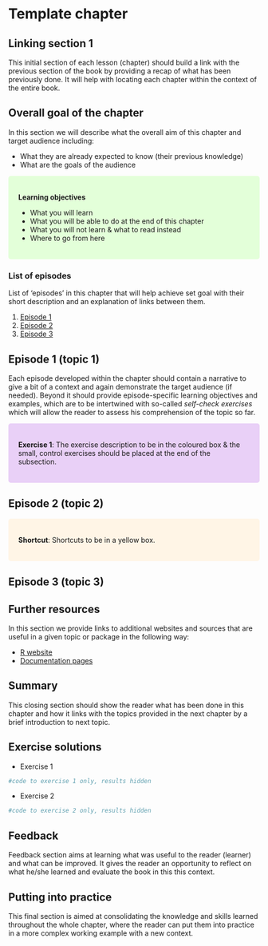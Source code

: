 # Template chapter {#template}

## Linking section 1
This initial section of each lesson (chapter) should build a link with the previous section of the book by providing a recap of what has been previously done. It will help with locating each chapter within the context of the entire book. 

## Overall goal of the chapter
In this section we will describe what the overall aim of this chapter and target audience including:

- What they are already expected to know (their previous knowledge)
- What are the goals of the audience

<style>
div.green { background-color:#e3ffd9; border-radius: 5px; padding: 20px;}
</style>
<div class = "green">
**Learning objectives** 

- What you will learn
- What you will be able to do at the end of this chapter
- What you will not learn & what to read instead
- Where to go from here

</div>

### List of episodes {-}
List of 'episodes' in this chapter that will help achieve set goal with their short description and an explanation of links between them.

1. [Episode 1](#episode_1_template)
2. [Episode 2](#episode_2_template)
3. [Episode 3](#episode_3_template)

## Episode 1 (topic 1) {#episode_1_template}
Each episode developed within the chapter should contain a narrative to give a bit of a context and again demonstrate the target audience (if needed). Beyond it should provide episode-specific learning objectives and examples, which are to be intertwined with so-called *self-check exercises* which will allow the reader to assess his comprehension of the topic so far. 

<style>
div.purple { background-color:#e9d0f7; border-radius: 5px; padding: 20px;}
</style>
<div class = "purple">
**Exercise 1**: The exercise description to be in the coloured box & the small, control exercises should be placed at the end of the subsection.
</div>    


## Episode 2 (topic 2) {#episode_2_template}
<style>
div.yellow { background-color:#fff5e6; border-radius: 5px; padding: 20px;}
</style>
<div class = "yellow">
**Shortcut**: Shortcuts to be in a yellow box.
</div>    

## Episode 3 (topic 3) {#episode_3_template}


## Further resources
In this section we provide links to additional websites and sources that are useful in a given topic or package in the following way:

- [R website](r-project.org)
- [Documentation pages](rdocumentation.org)

## Summary
This closing section should show the reader what has been done in this chapter and how it links with the topics provided in the next chapter by a brief introduction to next topic.

## Exercise solutions

- Exercise 1
```r
#code to exercise 1 only, results hidden 
```

- Exercise 2
```r
#code to exercise 2 only, results hidden
```

## Feedback 

Feedback section aims at learning what was useful to the reader (learner) and what can be improved. It gives the reader an opportunity to reflect on what he/she learned and evaluate the book in this this context.

## Putting into practice

This final section is aimed at consolidating the knowledge and skills learned throughout the whole chapter, where the reader can put them into practice in a more complex working example with a new context. 